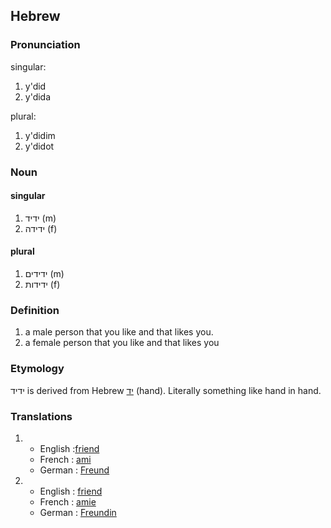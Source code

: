 ==Hebrew==
===Pronunciation===
;singular:
# y'did
# y'dida
;plural:
# y'didim
# y'didot

===Noun===
====singular====
# ידיד (m)
# ידידה (f)
====plural====
# ידידים (m)
# ידידות (f)
 
===Definition===
# a male person that you like and that likes you.
# a female person that you like and that likes you

===Etymology===
ידיד is derived from Hebrew [[יד]] (hand). Literally something like hand in hand.

===Translations===
#
#* English :[[friend]]
#* French : [[ami]]
#* German : [[Freund]]
#
#* English : [[friend]]
#* French : [[amie]]
#* German : [[Freundin]]